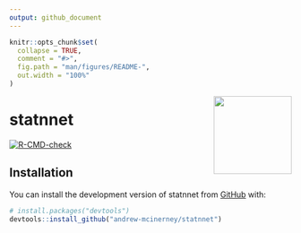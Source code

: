```yaml
---
output: github_document
---
```


<!-- README.md is generated from README.Rmd. Please edit that file -->

```r
knitr::opts_chunk$set(
  collapse = TRUE,
  comment = "#>",
  fig.path = "man/figures/README-",
  out.width = "100%"
)
```

<img src="man/figures/logo.png" align="right" height="139" />

# statnnet

<!-- badges: start -->
[![R-CMD-check](https://github.com/andrew-mcinerney/statnnet/workflows/R-CMD-check/badge.svg)](https://github.com/andrew-mcinerney/statnnet/actions)
<!-- badges: end -->


## Installation

You can install the development version of statnnet from [GitHub](https://github.com/) with:

``` r
# install.packages("devtools")
devtools::install_github("andrew-mcinerney/statnnet")
```
